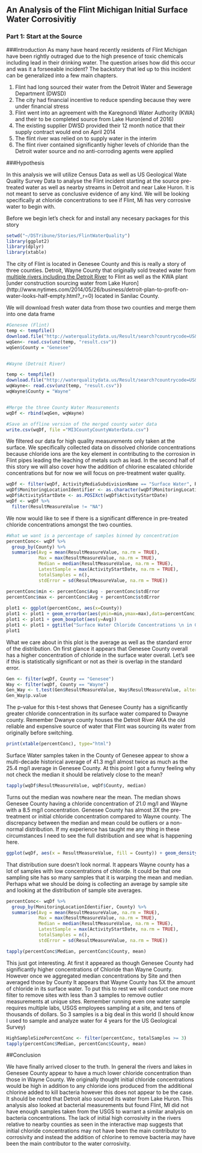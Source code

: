 ## An Analysis of the Flint Michigan Initial Surface Water Corrosivitiy
### Part 1: Start at the Source

###Introduction
As many have heard recently residents of Flint Michigan have been rightly outraged due to the high presence of toxic chemicals including lead in their drinking water. The question arises how did this occur and was it a forseeable incident? The backstory that led up to this incident can be generalized into a few main chapters.

1) Flint had long sourced their water from the Detroit Water and Sewerage Department (DWSD)
2) The city had financial incentive to reduce spending because they were under financial stress
3) Flint went into an agreement with the Karegnondi Water Authority (KWA) and their to be completed source from Lake Huron(end of 2016) 
4) The existing supplier DWSD provided their 12 month notice that their supply contract would end on April 2014
5) The flint river was relied on to supply water in the interim
6) The flint river contained significantly higher levels of chloride than the Detroit water source and no anti-corroding agents were applied

###Hypothesis

In this analysis we will utilize Census Data as well as US Geological Wate Quality Survey Data to analyse the Flint incident starting at the source pre-treated water as well as nearby streams in Detroit and near Lake Huron. It is not meant to serve as conclusive evidence of any kind. We will be looking specifically at chloride concentrations to see if Flint, Mi has very corrosive water to begin with.

Before we begin let's check for and install any necesary packages for this story
```r
setwd("~/DSTribune/Stories/FlintWaterQuality")
library(ggplot2)
library(dplyr)
library(xtable)
```


The city of Flint is located in Genesee County and this is really a story of three counties. Detroit, Wayne County that originally sold treated water from [multiple rivers including the Detroit River](http://www.dwsd.org/downloads_n/customer_service/customer_information/water_quality_report.pdf) to Flint as well as the KWA plant [under construction sourcing water from Lake Huron] (http://www.nytimes.com/2014/05/26/business/detroit-plan-to-profit-on-water-looks-half-empty.html?_r=0) located in Sanilac County. 

We will download fresh water data from those two counties and merge them into one data frame
```r

#Genesee (Flint)
temp <- tempfile()
download.file("http://waterqualitydata.us/Result/search?countrycode=US&statecode=US%3A26&countycode=US%3A26%3A049&sampleMedia=Water&characteristicType=Inorganics%2C+Major%2C+Non-metals&characteristicName=Chloride&mimeType=csv&zip=yes&sorted=no", temp)
wqGen<- read.csv(unz(temp, "result.csv"))
wqGen$County = "Genesee"


#Wayne (Detroit River)

temp <- tempfile()
download.file("http://waterqualitydata.us/Result/search?countrycode=US&statecode=US%3A26&countycode=US%3A26%3A163&sampleMedia=Water&characteristicType=Inorganics%2C+Major%2C+Non-metals&characteristicName=Chloride&mimeType=csv&zip=yes&sorted=no", temp)
wqWayne<- read.csv(unz(temp, "result.csv"))
wqWayne$County = "Wayne"


#Merge the three County Water Measurements
wqDf <- rbind(wqGen, wqWayne)

#Save an offline version of the merged county water data
write.csv(wqDf, file ="MI3CountyCountyWaterData.csv")
```



We filtered our data for high quality measurements only taken at the surface. We specifically collected data on dissolved chloride concentrations because chloride ions are the key element in contributing to the corrosion in Flint pipes leading the leaching of metals such as lead. In the second half of this story we will also cover how the addition of chlorine escalated chloride concentrations but for now we will focus on pre-treatment water quality.

```r
wqDf <- filter(wqDf, ActivityMediaSubdivisionName == "Surface Water", ResultSampleFractionText == 'Dissolved', ResultStatusIdentifier == 'Accepted' | ResultStatusIdentifier == 'Final' | ResultStatusIdentifier == 'Historical')
wqDf$MonitoringLocationIdentifier <- as.character(wqDf$MonitoringLocationIdentifier)
wqDf$ActivityStartDate <- as.POSIXct(wqDf$ActivityStartDate)
wqDf <- wqDf %>%
  filter(ResultMeasureValue != "NA")
```


We now would like to see if there is a significant difference in pre-treated chloride concentrations amongst the two counties.
```r

#What we want is a percentage of samples binned by concentration
percentConc<- wqDf %>%
  group_by(County) %>%
  summarise(Avg = mean(ResultMeasureValue, na.rm = TRUE),
            Max = max(ResultMeasureValue, na.rm = TRUE),
            Median = median(ResultMeasureValue, na.rm = TRUE),
            LatestSample = max(ActivityStartDate, na.rm = TRUE),
            totalSamples = n(),
            stdError = sd(ResultMeasureValue, na.rm = TRUE))

percentConc$min <- percentConc$Avg - percentConc$stdError
percentConc$max <- percentConc$Avg + percentConc$stdError
       
plot1 <- ggplot(percentConc, aes(x=County)) 
plot1 <- plot1 + geom_errorbar(aes(ymin=min,ymax=max),data=percentConc,width = 0.5)
plot1 <- plot1 + geom_boxplot(aes(y=Avg))
plot1 <- plot1 + ggtitle("Surface Water Chloride Concentrations \n in Genesse and Wayne County MI (USGS)") + ylab("Average Chloride Concentration")
plot1
```

What we care about in this plot is the average as well as the standard error of the distribution. On first glance it appears that Genesee County overall has a higher concentration of chloride in the surface water overall. Let's see if this is statistically significant or not as their is overlap in the standard error.
```r
Gen <- filter(wqDf, County == "Genesee")
Way <- filter(wqDf, County == "Wayne")
Gen_Way <- t.test(Gen$ResultMeasureValue, Way$ResultMeasureValue, alternative=c("greater"))
Gen_Way$p.value
```
The p-value for this t-test shows that Genesee County has a significantly greater chloride conncentration in its surface water compared to Dwayne county. Remember Dwanye county houses the Detroit River AKA the old reliable and expensive source of water that Flint was sourcing its water from originally before switching.

```r
print(xtable(percentConc), type="html")
```

Surface Water samples taken in the County of Genesee appear to show a multi-decade historical average of 41.3 mg/l almost twice as much as the 25.4 mg/l average in Genesee County. At this point I got a funny feeling why not check the median it should be relatively close to the mean?

```r
tapply(wqDf$ResultMeasureValue, wqDf$County, median)
```

Turns out the median was nowhere near the mean. The median shows Genesee County having a chloride concentration of 21.0 mg/l and Wayne with a 8.5 mg/l concentration. Genesee County has almost 3X the pre-treatment or initial chloride concentration compared to Wayne county. The discrepancy between the median and mean could be outliers or a non-normal distribution. If my experience has taught me any thing in these circumstances I need to see the full distribution and see what is happening here.

```r
ggplot(wqDf, aes(x = ResultMeasureValue, fill = County)) + geom_density(alpha = 0.3) + ggtitle("Density of Chloride Concentrations \n Genesee and Wayne County Surface Water") + xlab("[Chloride] (mg/l)") + ylab("Frequency")
```
That distribution sure doesn't look normal. It appears Wayne county has a lot of samples with low concentrations of chloride. It could be that one sampling site has so many samples that it is warping the mean and median. Perhaps what we should be doing is collecting an average by sample site and looking at the distribution of sample site averages.

```r
percentConc<- wqDf %>%
  group_by(MonitoringLocationIdentifier, County) %>%
  summarise(Avg = mean(ResultMeasureValue, na.rm = TRUE),
            Max = max(ResultMeasureValue, na.rm = TRUE),
            Median = median(ResultMeasureValue, na.rm = TRUE),
            LatestSample = max(ActivityStartDate, na.rm = TRUE),
            totalSamples = n(),
            stdError = sd(ResultMeasureValue, na.rm = TRUE))

tapply(percentConc$Median, percentConc$County, mean)
```
This just got interesting. At first it appeared as though Genesee County had significantly higher concentrations of Chloride than Wayne County. However once we aggregated median concentrations by Site and then averaged those by County It appears that Wayne County has 5X the amount of chloride in its surface water. To put this to rest we will conduct one more filter to remove sites with less than 3 samples to remove outlier measurements at unique sites. Remember running even one water sample requires multiple labs, USGS employees sampling at a site, and tens of thousands of dollars. So 3 samples is a big deal in this world (I should know I used to sample and analyze water for 4 years for the US Geological Survey)

```r
HighSampleSizePercentConc <- filter(percentConc, totalSamples >= 3)
tapply(percentConc$Median, percentConc$County, mean)
```

##Conclusion 

We have finally arrived closer to the truth. In general the rivers and lakes in Genesee County appear to have a much lower chloride concentration than those in Wayne County. 
We originally thought initial chloride concentrations would be high in addition to any chloride ions produced from the additional chlorine added to kill bacteria however this does not appear to be the case. It should be noted that Detroit also sourced its water from Lake Huron. This analysis also looked at bacterial measurements but found Flint, MI did not have enough samples taken from the USGS to warrant a similar analysis on bacteria concentrations. The lack of initial high corrosivity in the rivers relative to nearby counties as seen in the interactive map suggests that initial chloride concentrations may not have been the main contributor to corrosivity and instead the addition of chlorine to remove bacteria may have been the main contributor to the water corrosivity. 